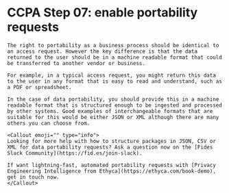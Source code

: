 
# CCPA Step 07: enable portability requests
    The right to portability as a business process should be identical to an access request. However the key difference is that the data returned to the user should be in a machine readable format that could be transferred to another vendor or business.
    
    For example, in a typical access request, you might return this data to the user in any format that is easy to read and understand, such as a PDF or spreadsheet.

    In the case of data portability, you should provide this in a machine readable format that is structured enough to be ingested and processed by other systems. Good examples of interchangeable formats that are suitable for this would be either JSON or XML although there are many others you can choose from.

    <Callout emoji="" type="info">
    Looking for more help with how to structure packages in JSON, CSV or XML for data portability requests? Ask a question now on the [Fides Slack Community](https://fid.es/join-slack).
    
    If want lightning-fast, automated portability requests with [Privacy Engineering Intelligence from Ethyca](https://ethyca.com/book-demo), get in touch now.
    </Callout>
